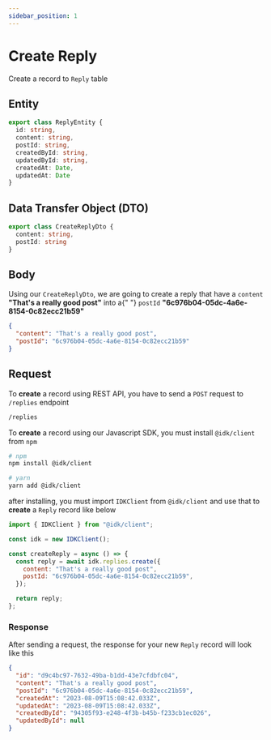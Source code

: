 ```yaml
---
sidebar_position: 1
---
```


# Create Reply


Create a record to `Reply` table

## Entity

```typescript
export class ReplyEntity {
  id: string,
  content: string,
  postId: string,
  createdById: string,
  updatedById: string,
  createdAt: Date,
  updatedAt: Date
}
```

## Data Transfer Object (DTO)

```typescript
export class CreateReplyDto {
  content: string,
  postId: string
}
```

## Body

<BrowserWindow url="/replies">

<p>
  Using our <code>CreateReplyDto</code>, we are going to create a reply that
  have a <code>content</code> <b>"That's a really good post"</b> into a{" "}
  <code>postId</code> <b>"6c976b04-05dc-4a6e-8154-0c82ecc21b59"</b>
</p>

```json
{
  "content": "That's a really good post",
  "postId": "6c976b04-05dc-4a6e-8154-0c82ecc21b59"
}
```

</BrowserWindow>

## Request

<Tabs>
  <TabItem value="rest_api" label="REST API" default>
  To <b>create</b> a record using REST API, you have to send a <code>POST</code> request to <code>/replies</code> endpoint

```md title="[POST]"
/replies
```

  </TabItem>
  <TabItem value="js_sdk" label="Javascript SDK">
  To <b>create</b> a record using our Javascript SDK, you must install <code>@idk/client</code> from <code>npm</code>

```bash
# npm
npm install @idk/client

# yarn
yarn add @idk/client
```

after installing, you must import <code>IDKClient</code> from <code>@idk/client</code> and use that to **create** a <code>Reply</code> record like below

```javascript
import { IDKClient } from "@idk/client";

const idk = new IDKClient();

const createReply = async () => {
  const reply = await idk.replies.create({
    content: "That's a really good post",
    postId: "6c976b04-05dc-4a6e-8154-0c82ecc21b59",
  });

  return reply;
};
```

  </TabItem>
</Tabs>

### Response

<BrowserWindow url="/replies">

<p>
  After sending a request, the response for your new <code>Reply</code> record
  will look like this
</p>

```json
{
  "id": "d9c4bc97-7632-49ba-b1dd-43e7cfdbfc04",
  "content": "That's a really good post",
  "postId": "6c976b04-05dc-4a6e-8154-0c82ecc21b59",
  "createdAt": "2023-08-09T15:08:42.033Z",
  "updatedAt": "2023-08-09T15:08:42.033Z",
  "createdById": "94305f93-e248-4f3b-b45b-f233cb1ec026",
  "updatedById": null
}
```

</BrowserWindow>
